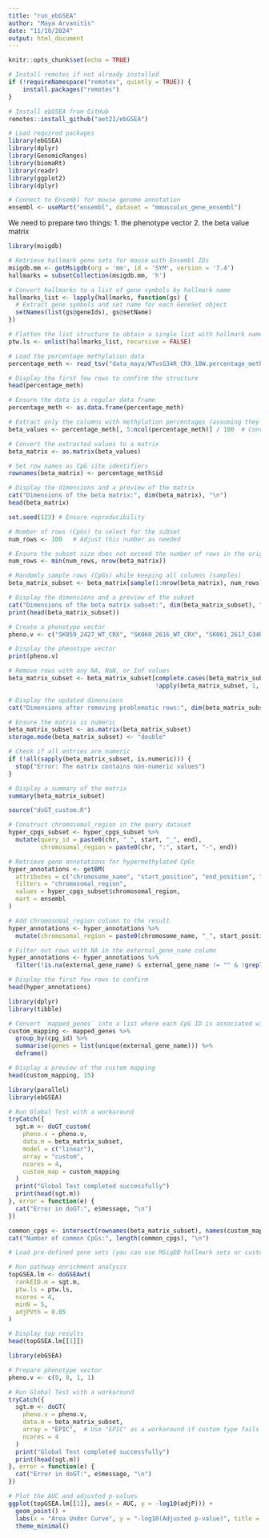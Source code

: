 ```yaml
---
title: "run_ebGSEA"
author: "Maya Arvanitis"
date: "11/18/2024"
output: html_document
---
```

```r
knitr::opts_chunk$set(echo = TRUE)
```

```r
# Install remotes if not already installed
if (!requireNamespace("remotes", quietly = TRUE)) {
    install.packages("remotes")
}

# Install ebGSEA from GitHub
remotes::install_github("aet21/ebGSEA")
```

```r
# Load required packages
library(ebGSEA)
library(dplyr)
library(GenomicRanges)
library(biomaRt)
library(readr)
library(ggplot2)
library(dplyr)
```
```r
# Connect to Ensembl for mouse genome annotation
ensembl <- useMart("ensembl", dataset = "mmusculus_gene_ensembl")
```

We need to prepare two things: 
1. the phenotype vector 
2. the beta value matrix 

```r
library(msigdb)
```

```r
# Retrieve hallmark gene sets for mouse with Ensembl IDs
msigdb.mm <- getMsigdb(org = 'mm', id = 'SYM', version = '7.4')
hallmarks = subsetCollection(msigdb.mm, 'h')

# Convert hallmarks to a list of gene symbols by hallmark name
hallmarks_list <- lapply(hallmarks, function(gs) {
  # Extract gene symbols and set name for each GeneSet object
  setNames(list(gs@geneIds), gs@setName)
})

# Flatten the list structure to obtain a single list with hallmark names as keys
ptw.ls <- unlist(hallmarks_list, recursive = FALSE)
```

```r
# Load the percentage methylation data
percentage_meth <- read_tsv("data_maya/WTvsG34R_CRX_10W.percentage_meth.tsv.gz")

# Display the first few rows to confirm the structure
head(percentage_meth)
```

```r
# Ensure the data is a regular data frame
percentage_meth <- as.data.frame(percentage_meth)

# Extract only the columns with methylation percentages (assuming they start at column 5)
beta_values <- percentage_meth[, 5:ncol(percentage_meth)] / 100  # Convert percentages to beta values

# Convert the extracted values to a matrix
beta_matrix <- as.matrix(beta_values)

# Set row names as CpG site identifiers
rownames(beta_matrix) <- percentage_meth$id

# Display the dimensions and a preview of the matrix
cat("Dimensions of the beta matrix:", dim(beta_matrix), "\n")
head(beta_matrix)
```

```r
set.seed(123) # Ensure reproducibility

# Number of rows (CpGs) to select for the subset
num_rows <- 100   # Adjust this number as needed

# Ensure the subset size does not exceed the number of rows in the original beta matrix
num_rows <- min(num_rows, nrow(beta_matrix))

# Randomly sample rows (CpGs) while keeping all columns (samples)
beta_matrix_subset <- beta_matrix[sample(1:nrow(beta_matrix), num_rows), ]

# Display the dimensions and a preview of the subset
cat("Dimensions of the beta matrix subset:", dim(beta_matrix_subset), "\n")
print(head(beta_matrix_subset))

```

```r
# Create a phenotype vector
pheno.v <- c("SK059_2427_WT_CRX", "SK060_2616_WT_CRX", "SK061_2617_G34R_CRX", "SK062_2428_G34R_CRX")

# Display the phenotype vector
print(pheno.v)
```

```r
# Remove rows with any NA, NaN, or Inf values
beta_matrix_subset <- beta_matrix_subset[complete.cases(beta_matrix_subset) & 
                                         !apply(beta_matrix_subset, 1, function(row) any(is.nan(row) | is.infinite(row))), ]

# Display the updated dimensions
cat("Dimensions after removing problematic rows:", dim(beta_matrix_subset), "\n")
```

```r
# Ensure the matrix is numeric
beta_matrix_subset <- as.matrix(beta_matrix_subset)
storage.mode(beta_matrix_subset) <- "double"

# Check if all entries are numeric
if (!all(sapply(beta_matrix_subset, is.numeric))) {
  stop("Error: The matrix contains non-numeric values")
}

# Display a summary of the matrix
summary(beta_matrix_subset)
```

```r
source("doGT_custom.R")
```

```r
# Construct chromosomal_region in the query dataset
hyper_cpgs_subset <- hyper_cpgs_subset %>%
  mutate(query_id = paste0(chr, "_", start, "_", end),
         chromosomal_region = paste0(chr, ":", start, "-", end))

# Retrieve gene annotations for hypermethylated CpGs
hyper_annotations <- getBM(
  attributes = c("chromosome_name", "start_position", "end_position", "external_gene_name"),
  filters = "chromosomal_region",
  values = hyper_cpgs_subset$chromosomal_region,
  mart = ensembl
)

# Add chromosomal_region column to the result
hyper_annotations <- hyper_annotations %>%
  mutate(chromosomal_region = paste0(chromosome_name, "_", start_position, "_", end_position))

# Filter out rows with NA in the external_gene_name column
hyper_annotations <- hyper_annotations %>%
  filter(!is.na(external_gene_name) & external_gene_name != "" & !grepl("^\\s*$", external_gene_name))

# Display the first few rows to confirm
head(hyper_annotations)
```


```r
library(dplyr)
library(tibble)

# Convert `mapped_genes` into a list where each CpG ID is associated with one or more gene names
custom_mapping <- mapped_genes %>%
  group_by(cpg_id) %>%
  summarise(genes = list(unique(external_gene_name))) %>%
  deframe()

# Display a preview of the custom mapping
head(custom_mapping, 15)
```

```r
library(parallel)
library(ebGSEA)

# Run Global Test with a workaround
tryCatch({
  sgt.m <- doGT_custom(
    pheno.v = pheno.v,
    data.m = beta_matrix_subset,
    model = c("linear"),
    array = "custom",
    ncores = 4,
    custom_map = custom_mapping
  )
  print("Global Test completed successfully")
  print(head(sgt.m))
}, error = function(e) {
  cat("Error in doGT:", e$message, "\n")
})
```
```r
common_cpgs <- intersect(rownames(beta_matrix_subset), names(custom_mapping))
cat("Number of common CpGs:", length(common_cpgs), "\n")
```

```r
# Load pre-defined gene sets (you can use MSigDB hallmark sets or custom sets)

# Run pathway enrichment analysis
topGSEA.lm <- doGSEAwt(
  rankEID.m = sgt.m,
  ptw.ls = ptw.ls,
  ncores = 4,
  minN = 5,
  adjPVth = 0.05
)

# Display top results
head(topGSEA.lm[[1]])
```

```r
library(ebGSEA)

# Prepare phenotype vector
pheno.v <- c(0, 0, 1, 1)

# Run Global Test with a workaround
tryCatch({
  sgt.m <- doGT(
    pheno.v = pheno.v,
    data.m = beta_matrix_subset,
    array = "EPIC",  # Use "EPIC" as a workaround if custom type fails
    ncores = 4
  )
  print("Global Test completed successfully")
  print(head(sgt.m))
}, error = function(e) {
  cat("Error in doGT:", e$message, "\n")
})
```

```r
# Plot the AUC and adjusted p-values
ggplot(topGSEA.lm[[1]], aes(x = AUC, y = -log10(adjP))) +
  geom_point() +
  labs(x = "Area Under Curve", y = "-log10(Adjusted p-value)", title = "Pathway Enrichment Analysis") +
  theme_minimal()
```
